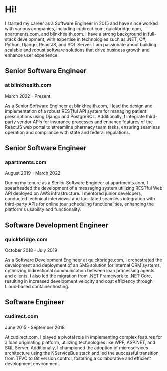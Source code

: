 ---
---

# Hi!

I started my career as a Software Engineer in 2015 and have since worked with various companies, including cudirect.com, quickbridge.com, apartments.com, and blinkhealth.com. I have a strong background in full-stack development, with expertise in technologies such as .NET, C#, Python, Django, ReactJS, and SQL Server. I am passionate about building scalable and robust software solutions that drive business growth and enhance user experience.

## Senior Software Engineer
### at blinkhealth.com

March 2022 - Present

As a Senior Software Engineer at blinkhealth.com, I lead the design and implementation of a robust RESTful API system for managing patient prescriptions using Django and PostgreSQL. Additionally, I integrate third-party vendor APIs for insurance processes and enhance features of the ReactJS web portal to streamline pharmacy team tasks, ensuring seamless operation and compliance with state and federal regulations.

## Senior Software Engineer
### apartments.com

August 2019 - March 2022

During my tenure as a Senior Software Engineer at apartments.com, I spearheaded the development of a messaging system utilizing RESTful Web API deployed on AWS infrastructure. I mentored junior developers, conducted technical interviews, and facilitated seamless integration with third-party APIs for online tour scheduling functionalities, enhancing the platform's usability and functionality.

## Software Development Engineer
### quickbridge.com

October 2018 - July 2019

As a Software Development Engineer at quickbridge.com, I orchestrated the development and deployment of an SMS solution for internal CRM systems, optimizing bidirectional communication between loan processing agents and clients. I also led the migration from .NET Framework to .NET Core, resulting in increased development velocity and cost efficiency through Linux-based container hosting.

## Software Engineer
### cudirect.com

June 2015 - September 2018

At cudirect.com, I played a pivotal role in implementing complex features for a loan originating platform, utilizing technologies like WPF, ASP.NET, and SQL Server. Additionally, I championed the adoption of microservices architecture using the NServiceBus stack and led the successful transition from TFVC to Git version control, fostering a collaborative and efficient development environment.